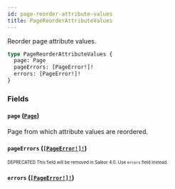 ```yaml
---
id: page-reorder-attribute-values
title: PageReorderAttributeValues
---
```


Reorder page attribute values.

```graphql
type PageReorderAttributeValues {
  page: Page
  pageErrors: [PageError!]!
  errors: [PageError!]!
}
```

### Fields

#### `page` ([`Page`](/developer/api-reference/objects/page.mdx))

Page from which attribute values are reordered.

#### `pageErrors` ([`[PageError!]!`](/developer/api-reference/objects/page-error.mdx))

<sub><sup><span className="deprecatedTag">DEPRECATED</span> This field will be removed in Saleor 4.0. Use `errors` field instead.</sup></sub>

#### `errors` ([`[PageError!]!`](/developer/api-reference/objects/page-error.mdx))

